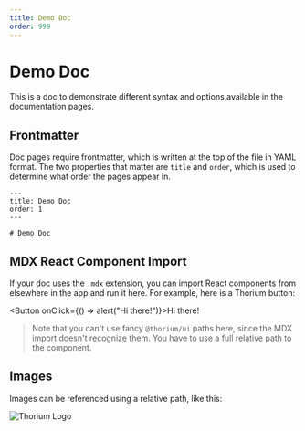 ```yaml
---
title: Demo Doc
order: 999
---
```



# Demo Doc

This is a doc to demonstrate different syntax and options available in the
documentation pages.

## Frontmatter

Doc pages require frontmatter, which is written at the top of the file in YAML
format. The two properties that matter are `title` and `order`, which is used to
determine what order the pages appear in.

```
---
title: Demo Doc
order: 1
---

# Demo Doc
```

## MDX React Component Import

If your doc uses the `.mdx` extension, you can import React components from
elsewhere in the app and run it here. For example, here is a Thorium button:

<Button onClick={() => alert("Hi there!")}>Hi there!</Button>

> Note that you can't use fancy `@thorium/ui` paths here, since the MDX import
> doesn't recognize them. You have to use a full relative path to the component.

## Images

Images can be referenced using a relative path, like this:

![Thorium Logo](../../images/logo.svg)
